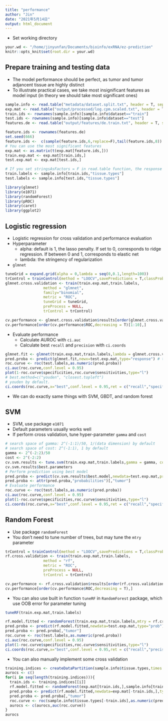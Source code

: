 ```yaml
---
title: "performance"
author: "Jin"
date: "2021年5月14日"
output: html_document
---
```


- Set working directory
```r
your.wd <- "/home/jinyunfan/Documents/bioinfo/exRNA/ez-prediction"
knitr::opts_knit$set(root.dir = your.wd)
```

## Prepare training and testing data


- The model performance should be perfect, as tumor and tumor adjancent tissue are highly distinct
- To illustrate practical cases, we take most insignificant features as model input (in theory we should take most significant ones)


```R
sample.info <- read.table("metadata/dataset.split.txt", header = T, sep ="\t",row.names=1,check.names = F)
exp.mat <- read.table("output/processed/log.cpm.scaled.txt", header = T, sep ="\t",row.names=1,stringsAsFactors = F,check.names = F)
train.ids <- rownames(sample.info)[sample.info$dataset=="train"]
test.ids <- rownames(sample.info)[sample.info$dataset=="test"]
features.de <- read.table("output/features/de.train.txt", header = T, sep ="\t",row.names=1,stringsAsFactors = F,check.names = F)

feature.ids <- rownames(features.de)
set.seed(666)
feature.ids <-  c(sample(feature.ids,6,replace=F),tail(feature.ids,8))
# You can use the most significant features
exp.mat <- as.matrix(t(exp.mat[feature.ids,]))
train.exp.mat <- exp.mat[train.ids,]
test.exp.mat <- exp.mat[test.ids,]

# If you set stringsAsFactors = F in read.table function, the response variable in `sample.info` is not of factor type
train.labels <- sample.info[train.ids,"tissue.types"]
test.labels <- sample.info[test.ids,"tissue.types"]
```



```R
library(glmnet)
library(e1071)
library(randomForest)
library(pROC)
library(caret)
library(ggplot2)
```

## Logistic regression
- Logistic regression for cross validation and performance evaluation
- Hyperparameter
  - alpha: default is 1, the lasso penalty. If set to 0, corresponds to ridge regression. If between 0 and 1, corresponds to elastic net
  - lambda: the stringency of regularization
- `glmnet`
```R
tuneGrid = expand.grid(alpha = 0,lambda = seq(0,0.1,length=100))
trControl = trainControl(method = "LOOCV",savePredictions = T,classProbs = T,summaryFunction = twoClassSummary)
glmnet.cross.validation <- train(train.exp.mat,train.labels,
                 method = "glmnet",
                 family="binomial",
                 metric = "ROC",
                 tuneGrid = tuneGrid,
                 preProcess = NULL,
                 trControl = trControl)

cv.performance <- glmnet.cross.validation$results[order(glmnet.cross.validation$results$ROC,decreasing = T),]
cv.performance[order(cv.performance$ROC,decreasing = T)[1:10],]
```

- Evaluate performance
  - Calculate AUROC with `ci.auc`
  - Calculate best `recall` and `precision` with `ci.coords`
  
```R
glmnet.fit <- glmnet(train.exp.mat,train.labels,lambda = glmnet.cross.validation$bestTune$lambda,alpha = 1,family = "binomial")
pred.proba <- predict(glmnet.fit,newx=test.exp.mat,type="response") # type="response" makes it return possibility
roc.curve <- roc(test.labels,as.numeric(pred.proba))
ci.auc(roc.curve,conf.level = 0.95)
plot(1-roc.curve$specificities,roc.curve$sensitivities,type="l")
# best.method=c("youden", "closest.topleft")
# youden by default. 
ci.coords(roc.curve,x="best",conf.level = 0.95,ret = c("recall","specificity","precision"),best.method="youden",best.policy="random")
```


- We can do exactly same things with SVM, GBDT, and random forest

## SVM
- SVM, use package `e1071`
- Default parameters usually works well
- If perform cross validation, tune hyper-parameter `gamma` and `cost`

```R
# search space of gamma: 2^(-1:1)/50, 1/(data dimension) by default 
# search space of cost: 2^(-1:1), 1 by default
gamma <- 2^(-2:2)/50
cost <- 2^(-2:2)
cv.svm.results <- tune.svm(train.exp.mat,train.labels,gamma = gamma, cost = cost ,probability = TRUE)
cv.svm.results$best.parameters
# Perform prediction using best model
pred.proba <- predict(cv.svm.results$best.model,newdata=test.exp.mat,probability = TRUE)
pred.proba <- attr(pred.proba,"probabilities")[,"tumor"]
# Evaluate performance
roc.curve <- roc(test.labels,as.numeric(pred.proba))
ci.auc(roc.curve,conf.level = 0.95)
plot(1-roc.curve$specificities,roc.curve$sensitivities,type="l")
ci.coords(roc.curve,x="best",conf.level = 0.95,ret = c("recall","specificity","precision"),best.policy="random")
```

## Random Forest
- Use package `randomForest`
- You don't need to tune number of trees, but may tune the `mtry` parameter

```R
trControl = trainControl(method = "LOOCV",savePredictions = T,classProbs = T,summaryFunction = twoClassSummary)
rf.cross.validation <- train(train.exp.mat,train.labels,
                 method = "rf",
                 metric = "ROC",
                 preProcess = NULL,
                 trControl = trControl)

cv.performance <- rf.cross.validation$results[order(rf.cross.validation$results$ROC,decreasing = T),]
cv.performance[order(cv.performance$ROC,decreasing = T),]
```

- You can also use built in function `tuneRF` in `RandomForest` package, which use OOB error for parameter tuning

```R
tuneRF(train.exp.mat,train.labels)
```


```R
rf.model.fitted <- randomForest(train.exp.mat,train.labels,mtry = rf.cross.validation$bestTune$mtry)
pred.proba <- predict(rf.model.fitted,newdata=test.exp.mat,type="prob")
pred.proba <- pred.proba[,"tumor"]
roc.curve <- roc(test.labels,as.numeric(pred.proba))
ci.auc(roc.curve,conf.level = 0.95)
plot(1-roc.curve$specificities,roc.curve$sensitivities,type="l")
ci.coords(roc.curve,x="best",conf.level = 0.95,ret = c("recall","precision"),best.policy="random")
```

- You can also manually implement some cross validation 

```R
training.indices <- createDataPartition(sample.info$tissue.types,times = 10,p = 0.8)
aurocs <- c()
for(i in seq(length(training.indices))){
  train.ids <- training.indices[[i]]
  rf.model.fitted <- randomForest(exp.mat[train.ids,],sample.info[train.ids,"tissue.types"])
  pred.proba <- predict(rf.model.fitted,newdata=exp.mat[-train.ids,],type="prob")
  pred.proba <- pred.proba[,"tumor"]
  roc.curve <- roc(sample.info$tissue.types[-train.ids],as.numeric(pred.proba))
  aurocs <- c(aurocs,auc(roc.curve))
}
aurocs
```
